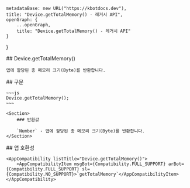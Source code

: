 
    metadataBase: new URL("https://kbotdocs.dev"),
    title: "Device.getTotalMemory() - 레거시 API",
    openGraph: {
        ...openGraph,
        title: "Device.getTotalMemory() - 레거시 API"
    }
}

<Section>
    ## Device.getTotalMemory()

    앱에 할당된 총 메모리 크기(Byte)를 반환합니다.
</Section>
<Section>
    ## 구문

    ~~~js
    Device.getTotalMemory();
    ~~~

    <Section>
        ### 반환값

        `Number` - 앱에 할당된 총 메모리 크기(Byte)를 반환합니다.
    </Section>
</Section>
<Section>
    ## 앱 호환성

    <AppCompatibility listTitle="Device.getTotalMemory()">
        <AppCompatibilityItem msgBot={Compatibility.FULL_SUPPORT} arBot={Compatibility.FULL_SUPPORT} sl={Compatibility.NO_SUPPORT}>`getTotalMemory`</AppCompatibilityItem>
    </AppCompatibility>
</Section>